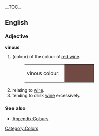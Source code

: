 __TOC__
==English==

===Adjective===
'''vinous'''
#(colour) of the colour of [[red wine]].
#:<table><tr><td>vinous colour: &nbsp;</td><td bgcolor="#704A43" width="80">&nbsp; </td></tr></table>
#relating to [[wine]].
#tending to drink [[wine]] excessively.

===See also===
*[[Wiktionary_Appendix:Colours|Appendix:Colours]]

[[Category:Colors]]